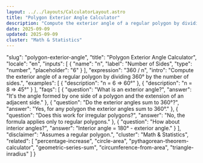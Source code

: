 ```yaml
---
layout: ../../layouts/CalculatorLayout.astro
title: "Polygon Exterior Angle Calculator"
description: "Compute the exterior angle of a regular polygon by dividing 360° by the number of sides."
date: 2025-09-09
updated: 2025-09-09
cluster: "Math & Statistics"
---
```


  "slug": "polygon-exterior-angle",
  "title": "Polygon Exterior Angle Calculator",
  "locale": "en",
  "inputs": [
    {
      "name": "n",
      "label": "Number of Sides",
      "type": "number",
      "placeholder": "6"
    }
  ],
  "expression": "360 / n",
  "intro": "Compute the exterior angle of a regular polygon by dividing 360° by the number of sides.",
  "examples": [
    {
      "description": "n = 6 ⇒ 60°"
    },
    {
      "description": "n = 8 ⇒ 45°"
    }
  ],
  "faqs": [
    {
      "question": "What is an exterior angle?",
      "answer": "It's the angle formed by one side of a polygon and the extension of an adjacent side."
    },
    {
      "question": "Do the exterior angles sum to 360°?",
      "answer": "Yes, for any polygon the exterior angles sum to 360°."
    },
    {
      "question": "Does this work for irregular polygons?",
      "answer": "No, the formula applies only to regular polygons."
    },
    {
      "question": "How about interior angles?",
      "answer": "Interior angle = 180° - exterior angle."
    }
  ],
  "disclaimer": "Assumes a regular polygon.",
  "cluster": "Math & Statistics",
  "related": [
    "percentage-increase",
    "circle-area",
    "pythagorean-theorem-calculator",
    "geometric-series-sum",
    "circumference-from-area",
    "triangle-inradius"
  ]
}

<Calculator schema={schema} />
